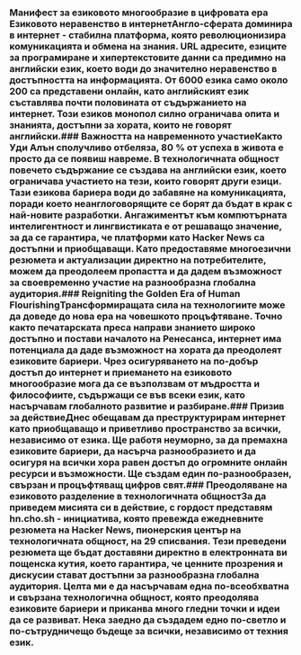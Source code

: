 
<Steps>

### Манифест за езиковото многообразие в цифровата ера Езиковото неравенство в интернетАнгло-сферата доминира в интернет - стабилна платформа, която революционизира комуникацията и обмена на знания. URL адресите, езиците за програмиране и хипертекстовите данни са предимно на английски език, което води до значително неравенство в достъпността на информацията. От 6000 езика само около 200 са представени онлайн, като английският език съставлява почти половината от съдържанието на интернет. Този езиков монопол силно ограничава опита и знанията, достъпни за хората, които не говорят английски.### Важността на навременното участиеКакто Уди Алън сполучливо отбеляза, 80 % от успеха в живота е просто да се появиш навреме. В технологичната общност повечето съдържание се създава на английски език, което ограничава участието на тези, които говорят други езици. Тази езикова бариера води до забавяне на комуникацията, поради което неанглоговорящите се борят да бъдат в крак с най-новите разработки. Ангажиментът към компютърната интелигентност и лингвистиката е от решаващо значение, за да се гарантира, че платформи като Hacker News са достъпни и приобщаващи. Като предоставяме многоезични резюмета и актуализации директно на потребителите, можем да преодолеем пропастта и да дадем възможност за своевременно участие на разнообразна глобална аудитория.### Reigniting the Golden Era of Human FlourishingТрансформиращата сила на технологиите може да доведе до нова ера на човешкото процъфтяване. Точно както печатарската преса направи знанието широко достъпно и постави началото на Ренесанса, интернет има потенциала да даде възможност на хората да преодолеят езиковите бариери. Чрез осигуряването на по-добър достъп до интернет и приемането на езиковото многообразие мога да се възползвам от мъдростта и философиите, съдържащи се във всеки език, като насърчавам глобалното развитие и разбиране.### Призив за действиеДнес обещавам да преструктурирам интернет като приобщаващо и приветливо пространство за всички, независимо от езика. Ще работя неуморно, за да премахна езиковите бариери, да насърча разнообразието и да осигуря на всички хора равен достъп до огромните онлайн ресурси и възможности. Ще създам един по-разнообразен, свързан и процъфтяващ цифров свят.### Преодоляване на езиковото разделение в технологичната общностЗа да приведем мисията си в действие, с гордост представям hn.cho.sh - инициатива, която превежда ежедневните резюмета на Hacker News, пионерския център на технологичната общност, на 29 списвания. Тези преведени резюмета ще бъдат доставяни директно в електронната ви пощенска кутия, което гарантира, че ценните прозрения и дискусии стават достъпни за разнообразна глобална аудитория. Целта ми е да насърчавам една по-всеобхватна и свързана технологична общност, която преодолява езиковите бариери и приканва много гледни точки и идеи да се развиват. Нека заедно да създадем едно по-светло и по-сътрудничещо бъдеще за всички, независимо от техния език.</Steps>
